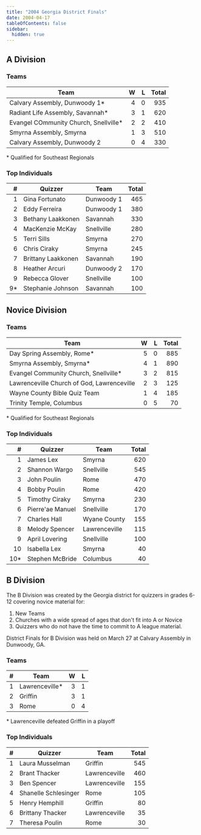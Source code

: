 ```yaml
---
title: "2004 Georgia District Finals"
date: 2004-04-17
tableOfContents: false
sidebar:
  hidden: true
---
```


## A Division

### Teams

| Team                                  |    W |    L | Total |
| ------------------------------------- | ---: | ---: | ----: |
| Calvary Assembly, Dunwoody 1*         |    4 |    0 |   935 |
| Radiant Life Assembly, Savannah*      |    3 |    1 |   620 |
| Evangel COmmunity Church, Snellville* |    2 |    2 |   410 |
| Smyrna Assembly, Smyrna               |    1 |    3 |   510 |
| Calvary Assembly, Dunwoody 2          |    0 |    4 |   330 |

\*  Qualified for Southeast Regionals

### Top Individuals

|    # | Quizzer            | Team       | Total |
| ---: | ------------------ | ---------- | ----: |
|    1 | Gina Fortunato     | Dunwoody 1 |   465 |
|    2 | Eddy Ferreira      | Dunwoody 1 |   380 |
|    3 | Bethany Laakkonen  | Savannah   |   330 |
|    4 | MacKenzie McKay    | Snellville |   280 |
|    5 | Terri Sills        | Smyrna     |   270 |
|    6 | Chris Ciraky       | Smyrna     |   245 |
|    7 | Brittany Laakkonen | Savannah   |   190 |
|    8 | Heather Arcuri     | Dunwoody 2 |   170 |
|    9 | Rebecca Glover     | Snellville |   100 |
|   9* | Stephanie Johnson  | Savannah   |   100 |

## Novice Division

### Teams

| Team                                       |    W |    L | Total |
| ------------------------------------------ | ---: | ---: | ----: |
| Day Spring Assembly, Rome*                 |    5 |    0 |   885 |
| Smyrna Assembly, Smyrna*                   |    4 |    1 |   890 |
| Evangel Community Church, Snellville*      |    3 |    2 |   815 |
| Lawrenceville Church of God, Lawrenceville |    2 |    3 |   125 |
| Wayne County Bible Quiz Team               |    1 |    4 |   185 |
| Trinity Temple, Columbus                   |    0 |    5 |    70 |

\*  Qualified for Southeast Regionals

### Top Individuals

|    # | Quizzer          | Team          | Total |
| ---: | ---------------- | ------------- | ----: |
|    1 | James Lex        | Smyrna        |   620 |
|    2 | Shannon Wargo    | Snellville    |   545 |
|    3 | John Poulin      | Rome          |   470 |
|    4 | Bobby Poulin     | Rome          |   420 |
|    5 | Timothy Ciraky   | Smyrna        |   230 |
|    6 | Pierre'ae Manuel | Snellville    |   170 |
|    7 | Charles Hall     | Wyane County  |   155 |
|    8 | Melody Spencer   | Lawrenceville |   115 |
|    9 | April Lovering   | Snellville    |   100 |
|   10 | Isabella Lex     | Smyrna        |    40 |
|  10* | Stephen McBride  | Columbus      |    40 |

## B Division

The B Division was created by the Georgia district for quizzers in grades 6-12 covering novice material for:
1. New Teams
2. Churches with a wide spread of ages that don't fit into A or Novice
3. Quizzers who do not have the time to commit to A league material.

District Finals for B Division was held on March 27 at Calvary Assembly in Dunwoody, GA.

### Teams

|    # | Team           |    W |    L |
| ---: | -------------- | ---: | ---: |
|    1 | Lawrenceville* |    3 |    1 |
|    2 | Griffin        |    3 |    1 |
|    3 | Rome           |    0 |    4 |

\* Lawrenceville defeated Griffin in a playoff

### Top Individuals

|    # | Quizzer              | Team          | Total |
| ---: | -------------------- | ------------- | ----: |
|    1 | Laura Musselman      | Griffin       |   545 |
|    2 | Brant Thacker        | Lawrenceville |   460 |
|    3 | Ben Spencer          | Lawrenceville |   155 |
|    4 | Shanelle Schlesinger | Rome          |   105 |
|    5 | Henry Hemphill       | Griffin       |    80 |
|    6 | Brittany Thacker     | Lawrenceville |    35 |
|    7 | Theresa Poulin       | Rome          |    30 |

